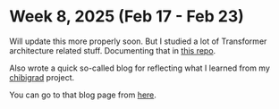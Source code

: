 # Week 8, 2025 (Feb 17 - Feb 23)

Will update this more properly soon. But I studied a lot of Transformer architecture related stuff. Documenting that in [this repo](https://github.com/sumitdotml/transformer-study).

Also wrote a quick so-called blog for reflecting what I learned from my [chibigrad](https://github.com/sumitdotml/chibigrad) project.

You can go to that blog page from [here](/blog/autograd-logic).
